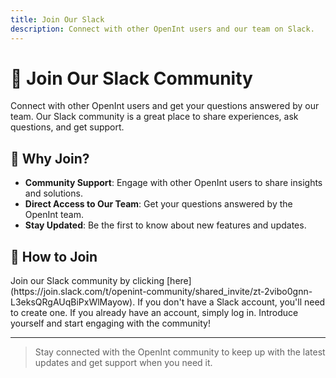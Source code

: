 ```yaml
---
title: Join Our Slack
description: Connect with other OpenInt users and our team on Slack.
---
```


# 🤝 Join Our Slack Community

Connect with other OpenInt users and get your questions answered by our team. Our Slack community is a great place to share experiences, ask questions, and get support.

## 🌟 Why Join?

- **Community Support**: Engage with other OpenInt users to share insights and solutions.
- **Direct Access to Our Team**: Get your questions answered by the OpenInt team.
- **Stay Updated**: Be the first to know about new features and updates.

## 🔗 How to Join

<Steps>
  <Step title="Click the Link">
    Join our Slack community by clicking [here](https://join.slack.com/t/openint-community/shared_invite/zt-2vibo0gnn-L3eksQRgAUqBiPxWlMayow).
  </Step>
  <Step title="Sign Up or Log In">
    If you don't have a Slack account, you'll need to create one. If you already have an account, simply log in.
  </Step>
  <Step title="Start Engaging">
    Introduce yourself and start engaging with the community!
  </Step>
</Steps>

---

> Stay connected with the OpenInt community to keep up with the latest updates and get support when you need it.
